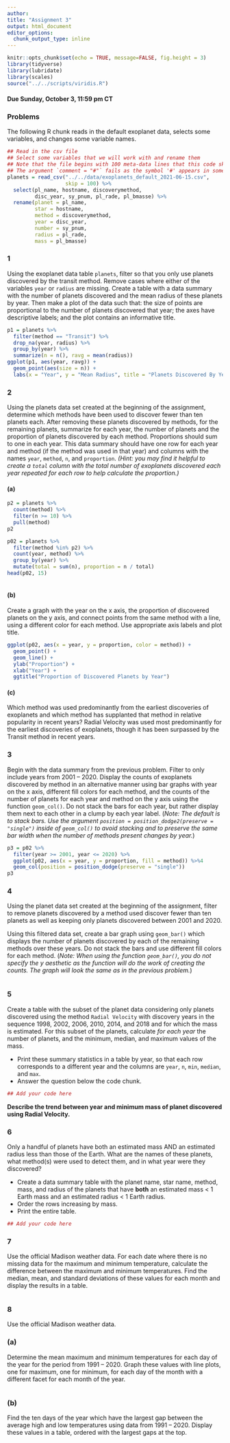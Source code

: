 ```yaml
---
author:
title: "Assignment 3"
output: html_document
editor_options: 
  chunk_output_type: inline
---
```


```r
knitr::opts_chunk$set(echo = TRUE, message=FALSE, fig.height = 3)
library(tidyverse)
library(lubridate)
library(scales)
source("../../scripts/viridis.R")
```

#### Due Sunday, October 3, 11:59 pm CT

### Problems

The following R chunk reads in the default exoplanet data,
selects some variables, and changes some variable names.

```r
## Read in the csv file
## Select some variables that we will work with and rename them
## Note that the file begins with 100 meta-data lines that this code skips
## The argument `comment = "#"` fails as the symbol '#' appears in some of the websites included in the data set which are then interpreted as comments, preventing the full case to be read in as data
planets = read_csv("../../data/exoplanets_default_2021-06-15.csv",
                   skip = 100) %>%
  select(pl_name, hostname, discoverymethod,
         disc_year, sy_pnum, pl_rade, pl_bmasse) %>%
  rename(planet = pl_name,
         star = hostname,
         method = discoverymethod,
         year = disc_year,
         number = sy_pnum,
         radius = pl_rade,
         mass = pl_bmasse) 
```

### 1

Using the exoplanet data table `planets`, filter so that you only use planets discovered by the transit method. Remove cases where either of the variables `year` or `radius` are missing. Create a table with a data summary with the number of planets discovered and the mean radius of these planets by year. Then make a plot of the data such that: the size of points are proportional to the number of planets discovered that year; the axes have descriptive labels; and the plot contains an informative title.

```r
p1 = planets %>%
  filter(method == "Transit") %>%
  drop_na(year, radius) %>%
  group_by(year) %>%
  summarize(n = n(), ravg = mean(radius))
ggplot(p1, aes(year, ravg)) +
  geom_point(aes(size = n)) +
  labs(x = "Year", y = "Mean Radius", title = "Planets Discovered By Year")
```

### 2

Using the planets data set created at the beginning of the assignment, determine which methods have been used to discover fewer than ten planets each.
After removing these planets discovered by methods,
for the remaining planets, summarize for each year, the number of planets and the proportion of planets discovered by each method.
Proportions should sum to one in each year.
This data summary should have one row for each year and method (if the method was used in that year) and columns with the names `year`, `method`, `n`, and `proportion`.
*(Hint: you may find it helpful to create a `total` column with the total number of exoplanets discovered each year repeated for each row to help calculate the proportion.)*

#### (a) 

```r
p2 = planets %>%
  count(method) %>%
  filter(n >= 10) %>%
  pull(method)
p2

p02 = planets %>%
  filter(method %in% p2) %>%
  count(year, method) %>%
  group_by(year) %>%
  mutate(total = sum(n), proportion = n / total)
head(p02, 15)
  
```

#### (b) 

Create a graph with the year on the x axis, the proportion of discovered planets on the y axis,
and connect points from the same method with a line, using a different color for each method.
Use appropriate axis labels and plot title.

```r
ggplot(p02, aes(x = year, y = proportion, color = method)) +
  geom_point() + 
  geom_line() +
  ylab("Proportion") +
  xlab("Year") +
  ggtitle("Proportion of Discovered Planets by Year")
```


#### (c)

Which method was used predominantly from the earliest discoveries of exoplanets and which method has supplanted that method in relative popularity in recent years?
Radial Velocity was used most predominantly for the earliest discoveries of exoplanets, though it has been surpassed by the Transit method in recent years.

### 3

Begin with the data summary from the previous problem.
Filter to only include years from 2001 -- 2020.
Display the counts of exoplanets discovered by method in an alternative manner using bar graphs
with year on the x axis, different fill colors for each method,
and the counts of the number of planets for each year and method on the y axis using the function `geom_col()`.
Do not stack the bars for each year, but rather display them next to each other in a clump by each year label.
(*Note: The default is to stack bars. Use the argument `position = position_dodge2(preserve = "single")` inside of `geom_col()` to avoid stacking and to preserve the same bar width when the number of methods present changes by year.*)

```r
p3 = p02 %>%
  filter(year >= 2001, year <= 2020) %>%
  ggplot(p02, aes(x = year, y = proportion, fill = method)) %>%4
  geom_col(position = position_dodge(preserve = "single"))
p3
```


### 4

Using the planet data set created at the beginning of the assignment,
filter to remove planets discovered by a method used discover fewer than ten planets as well as keeping only planets discovered between 2001 and 2020.

Using this filtered data set, create a bar graph using `geom_bar()` which displays the number of planets discovered by each of the remaining methods over these years.
Do not stack the bars and use different fill colors for each method.
(*Note: When using the function `geom_bar()`, you do not specify the y aesthetic as the function will do the work of creating the counts. The graph will look the same as in the previous problem.*)


```r


```


### 5

Create a table with the subset of the planet data considering only planets discovered using the method `Radial Velocity` with discovery years in the sequence 1998, 2002, 2006, 2010, 2014, and 2018 and for which the mass is estimated. For this subset of the planets, calculate *for each year* the number of planets, and the minimum, median, and maximum values of the mass.

-  Print these summary statistics in a table by year, so that each row corresponds to a different year and the columns are `year`, `n`, `min`, `median`, and `max`.  
-  Answer the question below the code chunk.


```r
## Add your code here
```

**Describe the trend between year and minimum mass of planet discovered using Radial Velocity.**



### 6

Only a handful of planets have both an estimated mass AND an estimated radius less than those of the Earth.  What are the names of these planets, what method(s) were used to detect them, and in what year were they discovered?

- Create a data summary table with the planet name, star name, method, mass, and radius of the planets that have **both** an estimated mass < 1 Earth mass and an estimated radius < 1 Earth radius.  
- Order the rows increasing by mass.
- Print the entire table.

```r
## Add your code here
```


### 7

Use the official Madison weather data.
For each date where there is no missing data for the maximum and minimum temperature,
calculate the difference between the maximum and minimum temperatures.
Find the median, mean, and standard deviations of these values for each month and display the results in a table.

```r

```


### 8

Use the official Madison weather data.

### (a)

Determine the mean maximum and minimum temperatures for each day of the year for the period from 1991 -- 2020.
Graph these values with line plots, one for maximum, one for minimum, for each day of the month with a different facet for each month of the year.

```r

```

### (b)

Find the ten days of the year which have the largest gap between the average high and low temperatures using data from 1991 -- 2020. Display these values in a table, ordered with the largest gaps at the top.

```r

```


